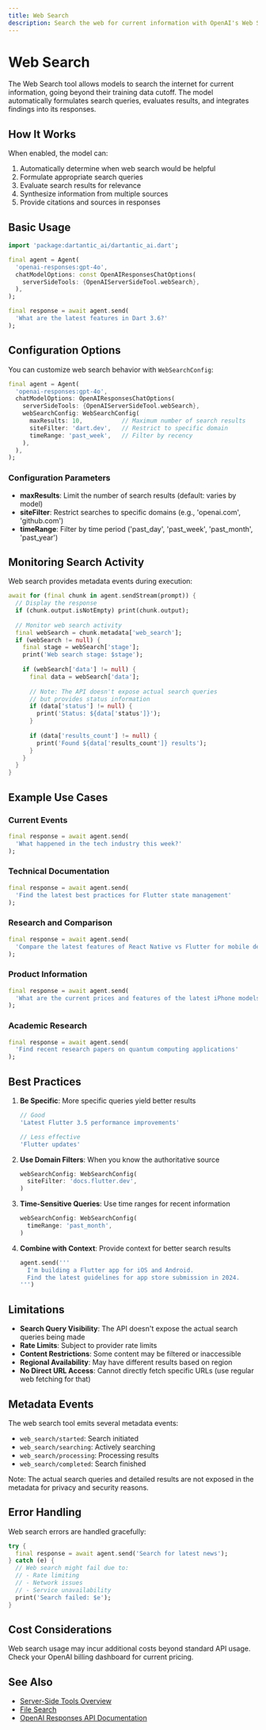 ```yaml
---
title: Web Search
description: Search the web for current information with OpenAI's Web Search tool
---
```


# Web Search

The Web Search tool allows models to search the internet for current information, going beyond their training data cutoff. The model automatically formulates search queries, evaluates results, and integrates findings into its responses.

## How It Works

When enabled, the model can:
1. Automatically determine when web search would be helpful
2. Formulate appropriate search queries
3. Evaluate search results for relevance
4. Synthesize information from multiple sources
5. Provide citations and sources in responses

## Basic Usage

```dart
import 'package:dartantic_ai/dartantic_ai.dart';

final agent = Agent(
  'openai-responses:gpt-4o',
  chatModelOptions: const OpenAIResponsesChatOptions(
    serverSideTools: {OpenAIServerSideTool.webSearch},
  ),
);

final response = await agent.send(
  'What are the latest features in Dart 3.6?'
);
```

## Configuration Options

You can customize web search behavior with `WebSearchConfig`:

```dart
final agent = Agent(
  'openai-responses:gpt-4o',
  chatModelOptions: OpenAIResponsesChatOptions(
    serverSideTools: {OpenAIServerSideTool.webSearch},
    webSearchConfig: WebSearchConfig(
      maxResults: 10,           // Maximum number of search results
      siteFilter: 'dart.dev',   // Restrict to specific domain
      timeRange: 'past_week',   // Filter by recency
    ),
  ),
);
```

### Configuration Parameters

- **maxResults**: Limit the number of search results (default: varies by model)
- **siteFilter**: Restrict searches to specific domains (e.g., 'openai.com', 'github.com')
- **timeRange**: Filter by time period ('past_day', 'past_week', 'past_month', 'past_year')

## Monitoring Search Activity

Web search provides metadata events during execution:

```dart
await for (final chunk in agent.sendStream(prompt)) {
  // Display the response
  if (chunk.output.isNotEmpty) print(chunk.output);
  
  // Monitor web search activity
  final webSearch = chunk.metadata['web_search'];
  if (webSearch != null) {
    final stage = webSearch['stage'];
    print('Web search stage: $stage');
    
    if (webSearch['data'] != null) {
      final data = webSearch['data'];
      
      // Note: The API doesn't expose actual search queries
      // but provides status information
      if (data['status'] != null) {
        print('Status: ${data['status']}');
      }
      
      if (data['results_count'] != null) {
        print('Found ${data['results_count']} results');
      }
    }
  }
}
```

## Example Use Cases

### Current Events
```dart
final response = await agent.send(
  'What happened in the tech industry this week?'
);
```

### Technical Documentation
```dart
final response = await agent.send(
  'Find the latest best practices for Flutter state management'
);
```

### Research and Comparison
```dart
final response = await agent.send(
  'Compare the latest features of React Native vs Flutter for mobile development'
);
```

### Product Information
```dart
final response = await agent.send(
  'What are the current prices and features of the latest iPhone models?'
);
```

### Academic Research
```dart
final response = await agent.send(
  'Find recent research papers on quantum computing applications'
);
```

## Best Practices

1. **Be Specific**: More specific queries yield better results
   ```dart
   // Good
   'Latest Flutter 3.5 performance improvements'
   
   // Less effective
   'Flutter updates'
   ```

2. **Use Domain Filters**: When you know the authoritative source
   ```dart
   webSearchConfig: WebSearchConfig(
     siteFilter: 'docs.flutter.dev',
   )
   ```

3. **Time-Sensitive Queries**: Use time ranges for recent information
   ```dart
   webSearchConfig: WebSearchConfig(
     timeRange: 'past_month',
   )
   ```

4. **Combine with Context**: Provide context for better search results
   ```dart
   agent.send('''
     I'm building a Flutter app for iOS and Android.
     Find the latest guidelines for app store submission in 2024.
   ''')
   ```

## Limitations

- **Search Query Visibility**: The API doesn't expose the actual search queries being made
- **Rate Limits**: Subject to provider rate limits
- **Content Restrictions**: Some content may be filtered or inaccessible
- **Regional Availability**: May have different results based on region
- **No Direct URL Access**: Cannot directly fetch specific URLs (use regular web fetching for that)

## Metadata Events

The web search tool emits several metadata events:

- `web_search/started`: Search initiated
- `web_search/searching`: Actively searching
- `web_search/processing`: Processing results
- `web_search/completed`: Search finished

Note: The actual search queries and detailed results are not exposed in the metadata for privacy and security reasons.

## Error Handling

Web search errors are handled gracefully:

```dart
try {
  final response = await agent.send('Search for latest news');
} catch (e) {
  // Web search might fail due to:
  // - Rate limiting
  // - Network issues
  // - Service unavailability
  print('Search failed: $e');
}
```

## Cost Considerations

Web search usage may incur additional costs beyond standard API usage. Check your OpenAI billing dashboard for current pricing.

## See Also

- [Server-Side Tools Overview](/server-side-tools)
- [File Search](/server-side-tools/file-search)
- [OpenAI Responses API Documentation](https://platform.openai.com/docs/api-reference)